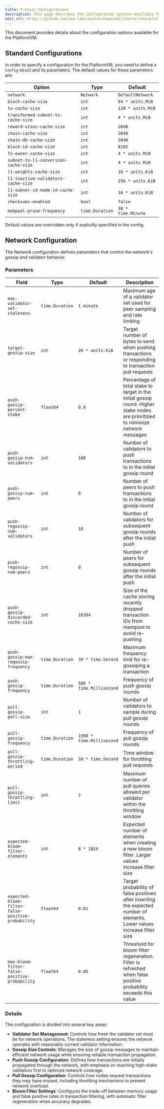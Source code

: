 ```yaml
---
title: P-Chain Configurations
description: This page describes the configuration options available for the P-Chain.
edit_url: https://github.com/ava-labs/avalanchego/edit/master/vms/platformvm/config/config.md
---
```


This document provides details about the configuration options available for the PlatformVM.

## Standard Configurations

In order to specify a configuration for the PlatformVM, you need to define a `Config` struct and its parameters. The default values for these parameters are:

| Option                   | Type     | Default |
| ------------------------ | -------- | ------- |
| `network`                          | `Network`       | `DefaultNetwork` |
| `block-cache-size`                 | `int`          | `64 * units.MiB` |
| `tx-cache-size`                    | `int`          | `128 * units.MiB` |
| `transformed-subnet-tx-cache-size` | `int`          | `4 * units.MiB` |
| `reward-utxos-cache-size`         | `int`          | `2048` |
| `chain-cache-size`                | `int`          | `2048` |
| `chain-db-cache-size`             | `int`          | `2048` |
| `block-id-cache-size`             | `int`          | `8192` |
| `fx-owner-cache-size`             | `int`          | `4 * units.MiB` |
| `subnet-to-l1-conversion-cache-size` | `int`          | `4 * units.MiB` |
| `l1-weights-cache-size`           | `int`          | `16 * units.KiB` |
| `l1-inactive-validators-cache-size` | `int`          | `256 * units.KiB` |
| `l1-subnet-id-node-id-cache-size` | `int`          | `16 * units.KiB` |
| `checksums-enabled`               | `bool`         | `false` |
| `mempool-prune-frequency`         | `time.Duration` | `30 * time.Minute` |

Default values are overridden only if explicitly specified in the config.

## Network Configuration

The Network configuration defines parameters that control the network's gossip and validator behavior.

### Parameters

| Field | Type | Default | Description |
|-------|------|---------|-------------|
| `max-validator-set-staleness` | `time.Duration` | `1 minute` | Maximum age of a validator set used for peer sampling and rate limiting |
| `target-gossip-size` | `int` | `20 * units.KiB` | Target number of bytes to send when pushing transactions or responding to transaction pull requests |
| `push-gossip-percent-stake` | `float64` | `0.9` | Percentage of total stake to target in the initial gossip round. Higher stake nodes are prioritized to minimize network messages |
| `push-gossip-num-validators` | `int` | `100` | Number of validators to push transactions to in the initial gossip round |
| `push-gossip-num-peers` | `int` | `0` | Number of peers to push transactions to in the initial gossip round |
| `push-regossip-num-validators` | `int` | `10` | Number of validators for subsequent gossip rounds after the initial push |
| `push-regossip-num-peers` | `int` | `0` | Number of peers for subsequent gossip rounds after the initial push |
| `push-gossip-discarded-cache-size` | `int` | `16384` | Size of the cache storing recently dropped transaction IDs from mempool to avoid re-pushing |
| `push-gossip-max-regossip-frequency` | `time.Duration` | `30 * time.Second` | Maximum frequency limit for re-gossiping a transaction |
| `push-gossip-frequency` | `time.Duration` | `500 * time.Millisecond` | Frequency of push gossip rounds |
| `pull-gossip-poll-size` | `int` | `1` | Number of validators to sample during pull gossip rounds |
| `pull-gossip-frequency` | `time.Duration` | `1500 * time.Millisecond` | Frequency of pull gossip rounds |
| `pull-gossip-throttling-period` | `time.Duration` | `10 * time.Second` | Time window for throttling pull requests |
| `pull-gossip-throttling-limit` | `int` | `2` | Maximum number of pull queries allowed per validator within the throttling window |
| `expected-bloom-filter-elements` | `int` | `8 * 1024` | Expected number of elements when creating a new bloom filter. Larger values increase filter size |
| `expected-bloom-filter-false-positive-probability` | `float64` | `0.01` | Target probability of false positives after inserting the expected number of elements. Lower values increase filter size |
| `max-bloom-filter-false-positive-probability` | `float64` | `0.05` | Threshold for bloom filter regeneration. Filter is refreshed when false positive probability exceeds this value |

### Details

The configuration is divided into several key areas:

- **Validator Set Management**: Controls how fresh the validator set must be for network operations. The staleness setting ensures the network operates with reasonably current validator information.
- **Gossip Size Controls**: Manages the size of gossip messages to maintain efficient network usage while ensuring reliable transaction propagation.
- **Push Gossip Configuration**: Defines how transactions are initially propagated through the network, with emphasis on reaching high-stake validators first to optimize network coverage.
- **Pull Gossip Configuration**: Controls how nodes request transactions they may have missed, including throttling mechanisms to prevent network overload.
- **Bloom Filter Settings**: Configures the trade-off between memory usage and false positive rates in transaction filtering, with automatic filter regeneration when accuracy degrades.
